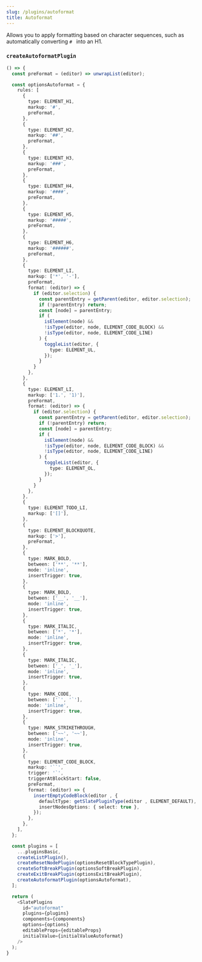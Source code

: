```yaml
---
slug: /plugins/autoformat
title: Autoformat
---
```


Allows you to apply formatting based on character sequences, such as automatically converting `# `
into an H1.

### `createAutoformatPlugin`

```ts live
() => {
  const preFormat = (editor) => unwrapList(editor);

  const optionsAutoformat = {
    rules: [
      {
        type: ELEMENT_H1,
        markup: '#',
        preFormat,
      },
      {
        type: ELEMENT_H2,
        markup: '##',
        preFormat,
      },
      {
        type: ELEMENT_H3,
        markup: '###',
        preFormat,
      },
      {
        type: ELEMENT_H4,
        markup: '####',
        preFormat,
      },
      {
        type: ELEMENT_H5,
        markup: '#####',
        preFormat,
      },
      {
        type: ELEMENT_H6,
        markup: '######',
        preFormat,
      },
      {
        type: ELEMENT_LI,
        markup: ['*', '-'],
        preFormat,
        format: (editor) => {
          if (editor.selection) {
            const parentEntry = getParent(editor, editor.selection);
            if (!parentEntry) return;
            const [node] = parentEntry;
            if (
              isElement(node) &&
              !isType(editor, node, ELEMENT_CODE_BLOCK) &&
              !isType(editor, node, ELEMENT_CODE_LINE)
            ) {
              toggleList(editor, {
                type: ELEMENT_UL,
              });
            }
          }
        },
      },
      {
        type: ELEMENT_LI,
        markup: ['1.', '1)'],
        preFormat,
        format: (editor) => {
          if (editor.selection) {
            const parentEntry = getParent(editor, editor.selection);
            if (!parentEntry) return;
            const [node] = parentEntry;
            if (
              isElement(node) &&
              !isType(editor, node, ELEMENT_CODE_BLOCK) &&
              !isType(editor, node, ELEMENT_CODE_LINE)
            ) {
              toggleList(editor, {
                type: ELEMENT_OL,
              });
            }
          }
        },
      },
      {
        type: ELEMENT_TODO_LI,
        markup: ['[]'],
      },
      {
        type: ELEMENT_BLOCKQUOTE,
        markup: ['>'],
        preFormat,
      },
      {
        type: MARK_BOLD,
        between: ['**', '**'],
        mode: 'inline',
        insertTrigger: true,
      },
      {
        type: MARK_BOLD,
        between: ['__', '__'],
        mode: 'inline',
        insertTrigger: true,
      },
      {
        type: MARK_ITALIC,
        between: ['*', '*'],
        mode: 'inline',
        insertTrigger: true,
      },
      {
        type: MARK_ITALIC,
        between: ['_', '_'],
        mode: 'inline',
        insertTrigger: true,
      },
      {
        type: MARK_CODE,
        between: ['`', '`'],
        mode: 'inline',
        insertTrigger: true,
      },
      {
        type: MARK_STRIKETHROUGH,
        between: ['~~', '~~'],
        mode: 'inline',
        insertTrigger: true,
      },
      {
        type: ELEMENT_CODE_BLOCK,
        markup: '``',
        trigger: '`',
        triggerAtBlockStart: false,
        preFormat,
        format: (editor) => {
          insertEmptyCodeBlock(editor , {
            defaultType: getSlatePluginType(editor , ELEMENT_DEFAULT),
            insertNodesOptions: { select: true },
          });
        },
      },
    ],
  };

  const plugins = [
    ...pluginsBasic,
    createListPlugin(),
    createResetNodePlugin(optionsResetBlockTypePlugin),
    createSoftBreakPlugin(optionsSoftBreakPlugin),
    createExitBreakPlugin(optionsExitBreakPlugin),
    createAutoformatPlugin(optionsAutoformat),
  ];

  return (
    <SlatePlugins
      id="autoformat"
      plugins={plugins}
      components={components}
      options={options}
      editableProps={editableProps}
      initialValue={initialValueAutoformat}
    />
  );
}
```
